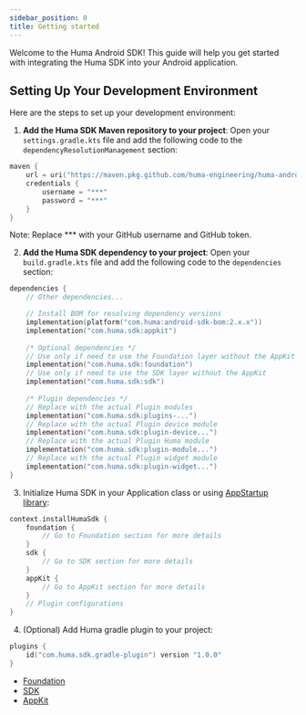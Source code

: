 ```yaml
---
sidebar_position: 0
title: Getting started
---
```


Welcome to the Huma Android SDK! This guide will help you get started with integrating the Huma SDK into your Android application.

## Setting Up Your Development Environment

Here are the steps to set up your development environment:

1. **Add the Huma SDK Maven repository to your project**: Open your `settings.gradle.kts` file and add the following code to the `dependencyResolutionManagement` section:

```kotlin
maven {
    url = uri("https://maven.pkg.github.com/huma-engineering/huma-android-sdk")
    credentials {
        username = "***"
        password = "***"
    }
}
```
Note: Replace *** with your GitHub username and GitHub token.

2. **Add the Huma SDK dependency to your project**: Open your `build.gradle.kts` file and add the following code to the `dependencies` section:

```kotlin
dependencies {
    // Other dependencies...

    // Install BOM for resolving dependency versions
    implementation(platform("com.huma:android-sdk-bom:2.x.x"))
    implementation("com.huma.sdk:appkit")
    
    /* Optional dependencies */
    // Use only if need to use the Foundation layer without the AppKit and SDK
    implementation("com.huma.sdk:foundation")
    // Use only if need to use the SDK layer without the AppKit
    implementation("com.huma.sdk:sdk")
    
    /* Plugin dependencies */
    // Replace with the actual Plugin modules
    implementation("com.huma.sdk:plugins-...")
    // Replace with the actual Plugin device module
    implementation("com.huma.sdk:plugin-device...")
    // Replace with the actual Plugin Huma module
    implementation("com.huma.sdk:plugin-module...")
    // Replace with the actual Plugin widget module
    implementation("com.huma.sdk:plugin-widget...")
}
```

3. Initialize Huma SDK in your Application class or
   using [AppStartup library](https://developer.android.com/topic/libraries/app-startup):
```kotlin
context.installHumaSdk {
    foundation {
        // Go to Foundation section for more details
    }
    sdk {
        // Go to SDK section for more details
    }
    appKit {
        // Go to AppKit section for more details
    }
    // Plugin configurations
}
```

4. (Optional) Add Huma gradle plugin to your project:
```kotlin
plugins {
    id("com.huma.sdk.gradle-plugin") version "1.0.0"
}
```

* [Foundation](Foundation/Android)
* [SDK](SDK/Android)
* [AppKit](AppKit/Android)


